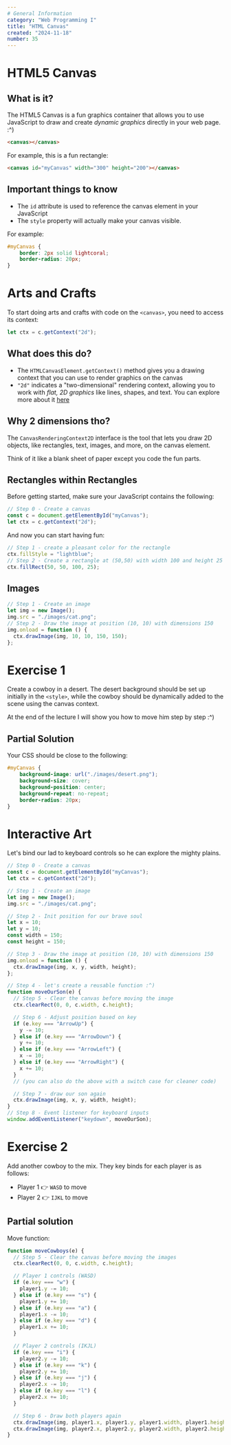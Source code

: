 ```yaml
---
# General Information
category: "Web Programming I"
title: "HTML Canvas"
created: "2024-11-18"
number: 35
---
```


# HTML5 Canvas

## What is it?

The HTML5 Canvas is a fun graphics container that allows you to use JavaScript to draw and create _dynamic graphics_ directly in your web page. :^)

```html
<canvas></canvas>
```

For example, this is a fun rectangle:

```html
<canvas id="myCanvas" width="300" height="200"></canvas>
```

## Important things to know

- The `id` attribute is used to reference the canvas element in your JavaScript
- The `style` property will actually make your canvas visible.

For example:

```CSS
#myCanvas {
    border: 2px solid lightcoral;
    border-radius: 20px;
}
```

# Arts and Crafts

To start doing arts and crafts with code on the `<canvas>`, you need to access its context:

```js
let ctx = c.getContext("2d");
```

## What does this do?

- The `HTMLCanvasElement.getContext()` method gives you a drawing context that you can use to render graphics on the canvas
- `"2d"` indicates a "two-dimensional" rendering context, allowing you to work with _flat, 2D graphics_ like lines, shapes, and text. You can explore more about it [here](https://developer.mozilla.org/en-US/docs/Web/API/CanvasRenderingContext2D)

## Why 2 dimensions tho?

The `CanvasRenderingContext2D` interface is the tool that lets you draw 2D objects, like rectangles, text, images, and more, on the canvas element.

Think of it like a blank sheet of paper except you code the fun parts.

## Rectangles within Rectangles

Before getting started, make sure your JavaScript contains the following:

```js
// Step 0 - Create a canvas
const c = document.getElementById("myCanvas");
let ctx = c.getContext("2d");
```

And now you can start having fun:

```js
// Step 1 - create a pleasant color for the rectangle
ctx.fillStyle = "lightblue";
// Step 2 - Create a rectangle at (50,50) with width 100 and height 25
ctx.fillRect(50, 50, 100, 25);
```

## Images

```js
// Step 1 - Create an image
let img = new Image();
img.src = "./images/cat.png";
// Step 2 - Draw the image at position (10, 10) with dimensions 150
img.onload = function () {
  ctx.drawImage(img, 10, 10, 150, 150);
};
```

# Exercise 1

Create a cowboy in a desert. The desert background should be set up initially in the `<style>`, while the cowboy should be dynamically added to the scene using the canvas context.

At the end of the lecture I will show you how to move him step by step :^)

## Partial Solution

Your CSS should be close to the following:

```CSS
#myCanvas {
    background-image: url("./images/desert.png");
    background-size: cover;
    background-position: center;
    background-repeat: no-repeat;
    border-radius: 20px;
}
```

# Interactive Art

Let's bind our lad to keyboard controls so he can explore the mighty plains.

```js
// Step 0 - Create a canvas
const c = document.getElementById("myCanvas");
let ctx = c.getContext("2d");

// Step 1 - Create an image
let img = new Image();
img.src = "./images/cat.png";

// Step 2 - Init position for our brave soul
let x = 10;
let y = 10;
const width = 150;
const height = 150;

// Step 3 - Draw the image at position (10, 10) with dimensions 150
img.onload = function () {
  ctx.drawImage(img, x, y, width, height);
};

// Step 4 - let's create a reusable function :^)
function moveOurSon(e) {
  // Step 5 - Clear the canvas before moving the image
  ctx.clearRect(0, 0, c.width, c.height);

  // Step 6 - Adjust position based on key
  if (e.key === "ArrowUp") {
    y -= 10;
  } else if (e.key === "ArrowDown") {
    y += 10;
  } else if (e.key === "ArrowLeft") {
    x -= 10;
  } else if (e.key === "ArrowRight") {
    x += 10;
  }
  // (you can also do the above with a switch case for cleaner code)

  // Step 7 - draw our son again
  ctx.drawImage(img, x, y, width, height);
}
// Step 8 - Event listener for keyboard inputs
window.addEventListener("keydown", moveOurSon);
```

# Exercise 2

Add another cowboy to the mix. They key binds for each player is as follows:

- Player 1 👉 `WASD` to move
- Player 2 👉 `IJKL` to move

## Partial solution

Move function:

```js
function moveCowboys(e) {
  // Step 5 - Clear the canvas before moving the images
  ctx.clearRect(0, 0, c.width, c.height);

  // Player 1 controls (WASD)
  if (e.key === "w") {
    player1.y -= 10;
  } else if (e.key === "s") {
    player1.y += 10;
  } else if (e.key === "a") {
    player1.x -= 10;
  } else if (e.key === "d") {
    player1.x += 10;
  }

  // Player 2 controls (IKJL)
  if (e.key === "i") {
    player2.y -= 10;
  } else if (e.key === "k") {
    player2.y += 10;
  } else if (e.key === "j") {
    player2.x -= 10;
  } else if (e.key === "l") {
    player2.x += 10;
  }

  // Step 6 - Draw both players again
  ctx.drawImage(img, player1.x, player1.y, player1.width, player1.height);
  ctx.drawImage(img, player2.x, player2.y, player2.width, player2.height);
}
```
